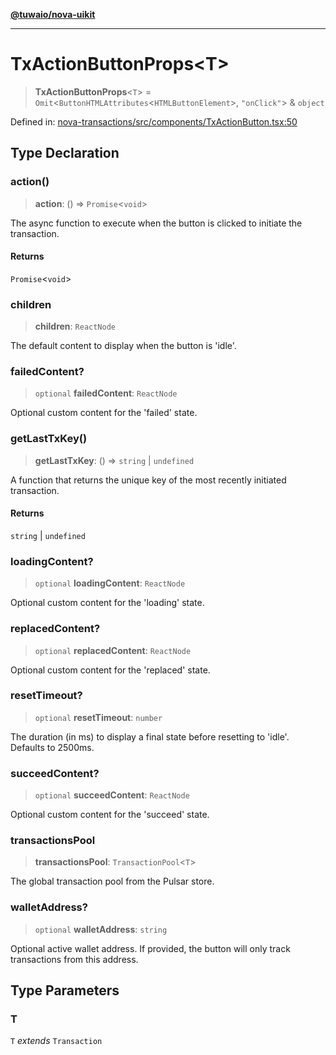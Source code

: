 [**@tuwaio/nova-uikit**](../../../README.md)

***

# TxActionButtonProps\<T\>

> **TxActionButtonProps**\<`T`\> = `Omit`\<`ButtonHTMLAttributes`\<`HTMLButtonElement`\>, `"onClick"`\> & `object`

Defined in: [nova-transactions/src/components/TxActionButton.tsx:50](https://github.com/TuwaIO/nova-uikit/blob/ed2e28d6e7d892b508553a9859b307eb832fe4c1/packages/nova-transactions/src/components/TxActionButton.tsx#L50)

## Type Declaration

### action()

> **action**: () => `Promise`\<`void`\>

The async function to execute when the button is clicked to initiate the transaction.

#### Returns

`Promise`\<`void`\>

### children

> **children**: `ReactNode`

The default content to display when the button is 'idle'.

### failedContent?

> `optional` **failedContent**: `ReactNode`

Optional custom content for the 'failed' state.

### getLastTxKey()

> **getLastTxKey**: () => `string` \| `undefined`

A function that returns the unique key of the most recently initiated transaction.

#### Returns

`string` \| `undefined`

### loadingContent?

> `optional` **loadingContent**: `ReactNode`

Optional custom content for the 'loading' state.

### replacedContent?

> `optional` **replacedContent**: `ReactNode`

Optional custom content for the 'replaced' state.

### resetTimeout?

> `optional` **resetTimeout**: `number`

The duration (in ms) to display a final state before resetting to 'idle'. Defaults to 2500ms.

### succeedContent?

> `optional` **succeedContent**: `ReactNode`

Optional custom content for the 'succeed' state.

### transactionsPool

> **transactionsPool**: `TransactionPool`\<`T`\>

The global transaction pool from the Pulsar store.

### walletAddress?

> `optional` **walletAddress**: `string`

Optional active wallet address. If provided, the button will only track transactions from this address.

## Type Parameters

### T

`T` *extends* `Transaction`
